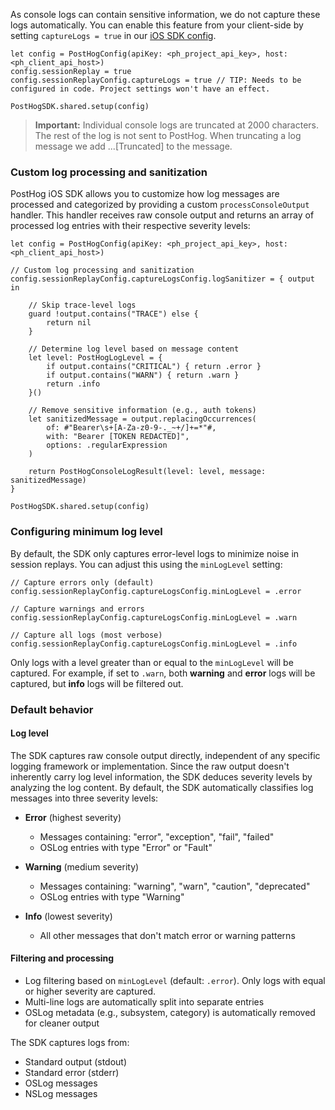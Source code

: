 As console logs can contain sensitive information, we do not capture these logs automatically. 
You can enable this feature from your client-side by setting `captureLogs = true` in our [iOS SDK config](/docs/session-replay/installation?tab=iOS#step-two-enable-session-recordings-in-your-project-settings).

```ios_swift
let config = PostHogConfig(apiKey: <ph_project_api_key>, host: <ph_client_api_host>)
config.sessionReplay = true
config.sessionReplayConfig.captureLogs = true // TIP: Needs to be configured in code. Project settings won't have an effect.

PostHogSDK.shared.setup(config)
```

> **Important:** Individual console logs are truncated at 2000 characters. The rest of the log is not sent to PostHog. When truncating a log message we add ...[Truncated] to the message.

### Custom log processing and sanitization

PostHog iOS SDK allows you to customize how log messages are processed and categorized by providing a custom `processConsoleOutput` handler. 
This handler receives raw console output and returns an array of processed log entries with their respective severity levels:

```ios_swift
let config = PostHogConfig(apiKey: <ph_project_api_key>, host: <ph_client_api_host>)

// Custom log processing and sanitization
config.sessionReplayConfig.captureLogsConfig.logSanitizer = { output in

    // Skip trace-level logs
    guard !output.contains("TRACE") else {
        return nil
    }

    // Determine log level based on message content
    let level: PostHogLogLevel = {
        if output.contains("CRITICAL") { return .error }
        if output.contains("WARN") { return .warn }
        return .info
    }()
    
    // Remove sensitive information (e.g., auth tokens)
    let sanitizedMessage = output.replacingOccurrences(
        of: #"Bearer\s+[A-Za-z0-9-._~+/]+=*"#,
        with: "Bearer [TOKEN REDACTED]",
        options: .regularExpression
    )
    
    return PostHogConsoleLogResult(level: level, message: sanitizedMessage)
}

PostHogSDK.shared.setup(config)
```

### Configuring minimum log level

By default, the SDK only captures error-level logs to minimize noise in session replays.
 You can adjust this using the `minLogLevel` setting:

```ios_swift
// Capture errors only (default)
config.sessionReplayConfig.captureLogsConfig.minLogLevel = .error

// Capture warnings and errors
config.sessionReplayConfig.captureLogsConfig.minLogLevel = .warn

// Capture all logs (most verbose)
config.sessionReplayConfig.captureLogsConfig.minLogLevel = .info
```

Only logs with a level greater than or equal to the `minLogLevel` will be captured. For example, if set to `.warn`, both **warning** and **error** logs will be captured, but **info** logs will be filtered out.


### Default behavior

#### Log level
The SDK captures raw console output directly, independent of any specific logging framework or implementation. 
Since the raw output doesn't inherently carry log level information, the SDK deduces severity levels by analyzing the log content.
By default, the SDK automatically classifies log messages into three severity levels:

- **Error** (highest severity)
  - Messages containing: "error", "exception", "fail", "failed"
  - OSLog entries with type "Error" or "Fault"

- **Warning** (medium severity)
  - Messages containing: "warning", "warn", "caution", "deprecated"
  - OSLog entries with type "Warning"

- **Info** (lowest severity)
  - All other messages that don't match error or warning patterns

#### Filtering and processing
- Log filtering based on `minLogLevel` (default: `.error`). Only logs with equal or higher severity are captured. 
- Multi-line logs are automatically split into separate entries
- OSLog metadata (e.g., subsystem, category) is automatically removed for cleaner output

The SDK captures logs from:
- Standard output (stdout)
- Standard error (stderr)
- OSLog messages
- NSLog messages
